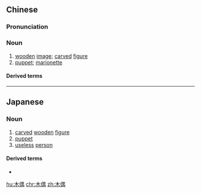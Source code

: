 ==Chinese==
{{zh-forms}}

===Pronunciation===
{{zh-pron
|m=mù'ǒu
|c=muk6 ngau5
|cat=n
}}

===Noun===
{{zh-noun}}

# [[wooden]] [[image]]; [[carved]] [[figure]]
# [[puppet]]; [[marionette]]

====Derived terms====
{{zh-der|木偶戲}}

----

==Japanese==
{{ja-kanjitab}}

===Noun===
{{ja-noun|でく}}

# [[carved]] [[wooden]] [[figure]]
# [[puppet]]
# [[useless]] [[person]]

====Derived terms====
* {{ja-r|木偶の坊|でくのぼう}}

[[hu:木偶]]
[[chr:木偶]]
[[zh:木偶]]